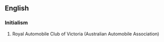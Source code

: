 ==English==

===Initialism===
{{rfc-header|Initialism}}
{{head|en|initialism}}

# Royal Automobile Club of Victoria (Australian Automobile Association)